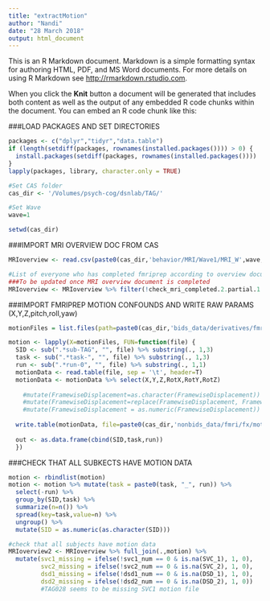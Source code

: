 ```yaml
---
title: "extractMotion"
author: "Nandi"
date: "28 March 2018"
output: html_document
---
```


This is an R Markdown document. Markdown is a simple formatting syntax for authoring HTML, PDF, and MS Word documents. For more details on using R Markdown see <http://rmarkdown.rstudio.com>.

When you click the **Knit** button a document will be generated that includes both content as well as the output of any embedded R code chunks within the document. You can embed an R code chunk like this:

###LOAD PACKAGES AND SET DIRECTORIES
```r
packages <- c("dplyr","tidyr","data.table")
if (length(setdiff(packages, rownames(installed.packages()))) > 0) {
  install.packages(setdiff(packages, rownames(installed.packages())))  
}
lapply(packages, library, character.only = TRUE)

#Set CAS folder
cas_dir <- '/Volumes/psych-cog/dsnlab/TAG/'

#Set Wave
wave=1

setwd(cas_dir)
```

###IMPORT MRI OVERVIEW DOC FROM CAS
```r
MRIoverview <- read.csv(paste0(cas_dir,'behavior/MRI/Wave1/MRI_W',wave,'overview.csv'),header=T)

#List of everyone who has completed fmriprep according to overview document
###To be updated once MRI overview document is completed
MRIoverview <- MRIoverview %>% filter(!check_mri_completed.2.partial.1.full.0.none.==0) %>% select(SID,svc1_num,svc2_num,dsd1_num,dsd2_num)
```

###IMPORT FMRIPREP MOTION CONFOUNDS AND WRITE RAW PARAMS (X,Y,Z,pitch,roll,yaw)
```r
motionFiles = list.files(path=paste0(cas_dir,'bids_data/derivatives/fmriprep/'),pattern='bold_confounds.tsv', recursive = TRUE, full.names=T)

motion <- lapply(X=motionFiles, FUN=function(file) {
  SID <- sub(".*sub-TAG", "", file) %>% substring(., 1,3)
  task <- sub(".*task-", "", file) %>% substring(., 1,3)
  run <- sub(".*run-0", "", file) %>% substring(., 1,1)  
  motionData <- read.table(file, sep = '\t', header=T)
  motionData <- motionData %>% select(X,Y,Z,RotX,RotY,RotZ)
    
    #mutate(FramewiseDisplacement=as.character(FramewiseDisplacement)) %>%
    #mutate(FramewiseDisplacement=replace(FramewiseDisplacement, FramewiseDisplacement=='n/a', 0)) %>%
    #mutate(FramewiseDisplacement = as.numeric(FramewiseDisplacement)) 
    
  write.table(motionData, file=paste0(cas_dir,'nonbids_data/fmri/fx/motion/wave',wave,'/rawmotion/TAG',SID,'_',task,run,'.txt'), sep='\t', row.name=F, quote=F, col.names=F)
  
  out <- as.data.frame(cbind(SID,task,run))
  })
```

###CHECK THAT ALL SUBKECTS HAVE MOTION DATA 
```r
motion <- rbindlist(motion)
motion <- motion %>% mutate(task = paste0(task, "_", run)) %>%
  select(-run) %>%
  group_by(SID,task) %>%
  summarize(n=n()) %>%
  spread(key=task,value=n) %>%
  ungroup() %>%
  mutate(SID = as.numeric(as.character(SID)))

#check that all subjects have motion data
MRIoverview2 <- MRIoverview %>% full_join(.,motion) %>% 
  mutate(svc1_missing = ifelse(!svc1_num == 0 & is.na(SVC_1), 1, 0),
         svc2_missing = ifelse(!svc2_num == 0 & is.na(SVC_2), 1, 0),
         dsd1_missing = ifelse(!dsd1_num == 0 & is.na(DSD_1), 1, 0),
         dsd2_missing = ifelse(!dsd2_num == 0 & is.na(DSD_2), 1, 0))
         #TAG028 seems to be missing SVC1 motion file
```
